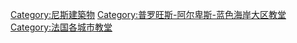[[Category:尼斯建築物|Category:尼斯建築物]]
[[Category:普罗旺斯-阿尔卑斯-蓝色海岸大区教堂|Category:普罗旺斯-阿尔卑斯-蓝色海岸大区教堂]]
[[Category:法国各城市教堂|Category:法国各城市教堂]]